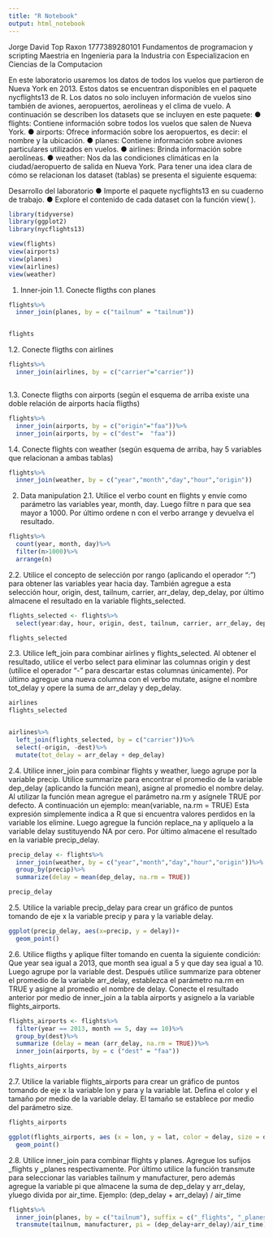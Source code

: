 ```yaml
---
title: "R Notebook"
output: html_notebook
---
```

Jorge David Top Raxon
1777389280101
Fundamentos de programacion y scripting
Maestria en Ingenieria para la Industria con Especializacion en Ciencias de la Computacion

En este laboratorio usaremos los datos de todos los vuelos que partieron de Nueva York en
2013. Estos datos se encuentran disponibles en el paquete nycflights13 de R. Los datos no solo
incluyen información de vuelos sino también de aviones, aeropuertos, aerolíneas y el clima de
vuelo.
A continuación se describen los datasets que se incluyen en este paquete:
● flights: Contiene información sobre todos los vuelos que salen de Nueva York.
● airports: Ofrece información sobre los aeropuertos, es decir: el nombre y la ubicación.
● planes: Contiene información sobre aviones particulares utilizados en vuelos.
● airlines: Brinda información sobre aerolíneas.
● weather: Nos da las condiciones climáticas en la ciudad/aeropuerto de salida en Nueva
York.
Para tener una idea clara de cómo se relacionan los dataset (tablas) se presenta el siguiente
esquema:

Desarrollo del laboratorio
● Importe el paquete nycflights13 en su cuaderno de trabajo.
● Explore el contenido de cada dataset con la función view( ).


```r
library(tidyverse)
library(ggplot2)
library(nycflights13)

view(flights)
view(airports)
view(planes)
view(airlines)
view(weather)

```

1. Inner-join
1.1. Conecte fligths con planes


```r
flights%>%
  inner_join(planes, by = c("tailnum" = "tailnum"))


flights

```


1.2. Conecte fligths con airlines


```r
flights%>%
  inner_join(airlines, by = c("carrier"="carrier"))



```

1.3. Conecte fligths con airports (según el esquema de arriba existe una doble relación de
airports hacía fligths)
```r

flights%>%
  inner_join(airports, by = c("origin"="faa"))%>%
  inner_join(airports, by = c("dest"=  "faa"))
```


1.4. Conecte flights con weather (según esquema de arriba, hay 5 variables que relacionan
a ambas tablas)

```r
flights%>%
  inner_join(weather, by = c("year","month","day","hour","origin"))

```
2. Data manipulation
2.1. Utilice el verbo count en flights y envíe como parámetro las variables year, month, day.
Luego filtre n para que sea mayor a 1000. Por último ordene n con el verbo arrange y
devuelva el resultado.

```r
flights%>%
  count(year, month, day)%>%
  filter(n>1000)%>%
  arrange(n)
```


2.2. Utilice el concepto de selección por rango (aplicando el operador “:”) para obtener las
variables year hacia day. También agregue a esta selección hour, origin, dest, tailnum,
carrier, arr_delay, dep_delay, por último almacene el resultado en la variable
flights_selected.
```r
flights_selected <- flights%>%
  select(year:day, hour, origin, dest, tailnum, carrier, arr_delay, dep_delay)

flights_selected

```



2.3. Utilice left_join para combinar airlines y flights_selected. Al obtener el resultado, utilice
el verbo select para eliminar las columnas origin y dest (utilice el operador “-” para
descartar estas columnas únicamente). Por último agregue una nueva columna con el
verbo mutate, asigne el nombre tot_delay y opere la suma de arr_delay y dep_delay.

```r

airlines
flights_selected


airlines%>%
  left_join(flights_selected, by = c("carrier"))%>%
  select(-origin, -dest)%>%
  mutate(tot_delay = arr_delay + dep_delay)


```


2.4. Utilice inner_join para combinar flights y weather, luego agrupe por la variable precip.
Utilice summarize para encontrar el promedio de la variable dep_delay (aplicando la
función mean), asigne al promedio el nombre delay. Al utilizar la función mean
agregue el parámetro na.rm y asígnele TRUE por defecto. A continuación un ejemplo:
mean(variable, na.rm = TRUE)
Esta expresión simplemente indica a R que si encuentra valores perdidos en la
variable los elimine.
Luego agregue la función replace_na y aplíquelo a la variable delay sustituyendo NA
por cero. Por último almacene el resultado en la variable precip_delay.

```r
precip_delay <- flights%>%
  inner_join(weather, by = c("year","month","day","hour","origin"))%>%
  group_by(precip)%>%
  summarize(delay = mean(dep_delay, na.rm = TRUE))

precip_delay

```


2.5. Utilice la variable precip_delay para crear un gráfico de puntos tomando de eje x la
variable precip y para y la variable delay.

```r


ggplot(precip_delay, aes(x=precip, y = delay))+
  geom_point()
```

2.6. Utilice fligths y aplique filter tomando en cuenta la siguiente condición: Que year sea
igual a 2013, que month sea igual a 5 y que day sea igual a 10. Luego agrupe por la
variable dest. Después utilice summarize para obtener el promedio de la variable
arr_delay, establezca el parámetro na.rm en TRUE y asigne al promedio el nombre de
delay. Conecte el resultado anterior por medio de inner_join a la tabla airports y
asignelo a la variable flights_airports.

```r
flights_airports <- flights%>%
  filter(year == 2013, month == 5, day == 10)%>%
  group_by(dest)%>%
  summarize (delay = mean (arr_delay, na.rm = TRUE))%>%
  inner_join(airports, by = c ("dest" = "faa"))

flights_airports
```


2.7. Utilice la variable flights_airports para crear un gráfico de puntos tomando de eje x la
variable lon y para y la variable lat. Defina el color y el tamaño por medio de la
variable delay. El tamaño se establece por medio del parámetro size.

```r
flights_airports

ggplot(flights_airports, aes (x = lon, y = lat, color = delay, size = delay))+
  geom_point()
```


2.8. Utilice inner_join para combinar flights y planes. Agregue los sufijos _flights y _planes
respectivamente. Por último utilice la función transmute para seleccionar las variables
tailnum y manufacturer, pero además agregue la variable pi que almacene la suma de
dep_delay y arr_delay, yluego divida por air_time. Ejemplo:
(dep_delay + arr_delay) / air_time

```r

flights%>%
  inner_join(planes, by = c("tailnum"), suffix = c("_flights", "_planes"))%>%
  transmute(tailnum, manufacturer, pi = (dep_delay+arr_delay)/air_time)



```

